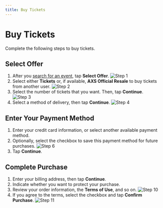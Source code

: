 ```yaml
---
title: Buy Tickets
---
```



# Buy Tickets

Complete the following steps to buy tickets.

<Steps>

## Select Offer

1. After you [search for an event](/search-for-events), tap **Select Offer**.
    ![Step 1](/images/AXS/buy_tickets/buy_tickets_step_1.jpg)
1. Select either **Tickets** or, if available, **AXS Official Resale** to buy tickets from another user.
    ![Step 2](/images/AXS/buy_tickets/buy_tickets_step_2.jpg)
1. Select the number of tickets that you want. Then, tap **Continue**.
    ![Step 3](/images/AXS/buy_tickets/buy_tickets_step_3.jpg)
1. Select a method of delivery, then tap **Continue**.
    ![Step 4](/images/AXS/buy_tickets/buy_tickets_step_4.jpg)

## Enter Your Payment Method
    
1. Enter your credit card information, or select another available payment method.  
1. Optionally, select the checkbox to save this payment method for future purchases.
    ![Step 6](/images/AXS/buy_tickets/buy_tickets_step_6.jpg)
1. Tap **Continue**.

## Complete Purchase

1. Enter your billing address, then tap **Continue**.
1. Indicate whether you want to protect your purchase.
1. Review your order information, the **Terms of Use**, and so on.
    ![Step 10](/images/AXS/buy_tickets/buy_tickets_step_10.jpg)
1. If you agree to the terms, select the checkbox and tap **Confirm Purchase**.
    ![Step 11](/images/AXS/buy_tickets/buy_tickets_step_11.jpg)

</Steps>
